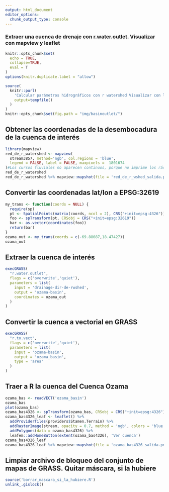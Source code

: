 ```yaml
---
output: html_document
editor_options: 
  chunk_output_type: console
---
```


### Extraer una cuenca de drenaje con r.water.outlet. Visualizar con mapview y leaflet

```r
knitr::opts_chunk$set(
  echo = TRUE,
  collapse=TRUE,
  eval = T
)
options(knitr.duplicate.label = "allow")

```

```r
source(
  knitr::purl(
    'Calcular parámetros hidrográficos con r watershed Visualizar con leaflet cuen propia.Rmd',
    output=tempfile()
  )
)
knitr::opts_chunk$set(fig.path = "img/basinoutlet/")
```

## Obtener las coordenadas de la desembocadura de la cuenca de interés

```r
library(mapview)
red_de_r_watershed <- mapview(
  stream3857, method='ngb', col.regions = 'blue',
  legend = FALSE, label = FALSE, maxpixels =  1801674
)#Los cursos fluviales no aparecen continuos, porque no imprime los rásters completamente
red_de_r_watershed
red_de_r_watershed %>% mapview::mapshot(file = 'red_de_r_wshed_salida.png')
```

## Convertir las coordenadas lat/lon a EPSG:32619

```r
my_trans <- function(coords = NULL) {
  require(sp)
  pt <- SpatialPoints(matrix(coords, ncol = 2), CRS("+init=epsg:4326"))
  foo <- spTransform(pt, CRSobj = CRS("+init=epsg:32619"))
  bar <- as.vector(coordinates(foo))
  return(bar)
}
ozama_out <- my_trans(coords = c(-69.88087,18.47427))
ozama_out
```

## Extraer la cuenca de interés

```r
execGRASS(
  "r.water.outlet",
  flags = c('overwrite','quiet'),
  parameters = list(
    input = 'drainage-dir-de-rwshed',
    output = 'ozama-basin',
    coordinates = ozama_out
  )
)
```

## Convertir la cuenca a vectorial en GRASS

```r
execGRASS(
  "r.to.vect",
  flags = c('overwrite','quiet'),
  parameters = list(
    input = 'ozama-basin',
    output = 'ozama_basin',
    type = 'area'
  )
)
```

## Traer a R la cuenca del Cuenca Ozama

```r
ozama_bas <- readVECT('ozama_basin')
ozama_bas
plot(ozama_bas)
ozama_bas4326 <- spTransform(ozama_bas, CRSobj = CRS("+init=epsg:4326"))
ozama_bas4326_leaf <- leaflet() %>% 
  addProviderTiles(providers$Stamen.Terrain) %>%
  addRasterImage(stream, opacity = 0.7, method = 'ngb', colors = 'blue') %>% 
  addPolygons(data = ozama_bas4326) %>% 
  leafem::addHomeButton(extent(ozama_bas4326), 'Ver cuenca')
ozama_bas4326_leaf
ozama_bas4326_leaf %>% mapview::mapshot(file = 'ozama_bas4326_salida.png')
```

## Limpiar archivo de bloqueo del conjunto de mapas de GRASS. Quitar máscara, si la hubiere

```r
source('borrar_mascara_si_la_hubiere.R')
unlink_.gislock()
```